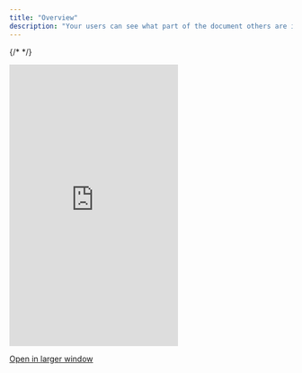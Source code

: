 ```yaml
---
title: "Overview"
description: "Your users can see what part of the document others are interacting with in real-time."
---
```

{/* <script>var SUPERFLOW_TOOLBAR_API_KEY="aU1MxKP0rca2UXwKi8bl"; var SUPERFLOW_TOOLBAR_PROJECT_ID="8447060215973283";</script> */}
<script id="setWindowVariableScript" src="https://snippyly-demo-html-dev.web.app/set-window-variable.js?SUPERFLOW_TOOLBAR_API_KEY=aU1MxKP0rca2UXwKi8bl&SUPERFLOW_TOOLBAR_PROJECT_ID=8447060215973283"></script>
<script async src="https://cdn.jsdelivr.net/npm/@usesuperflow/toolbar/superflow.min.js"></script>

  <Frame>
  <iframe
    src="https://landing-page-demo-velt.vercel.app/?feature=live-selection"
    scrolling="no"
    frameborder="0"
    class="w-full"
    height="500px"
  ></iframe>
  </Frame>

  [Open in larger window](https://landing-page-demo-velt.vercel.app/?feature=live-selection)